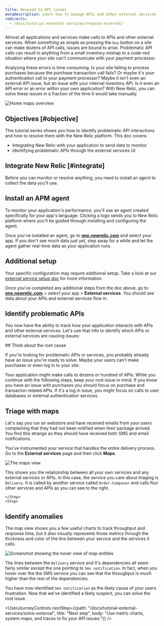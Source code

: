 ```yaml
---
title: Respond to API issues
metaDescription: Learn how to manage APIs and other external services
redirects:
  - /docs/tutorial-external-services/respond-external/
---
```





Almost all applications and services make calls to APIs and other external services. When something as simple as pressing the `buy` button on a site can make dozens of API calls, issues are bound to arise. Problematic API calls can result in anything from a small inventory mishap to a code-red situation where your site can't communicate with your payment processor. 

Analyzing these errors is time consuming. Is your site failing to process purchases because the purchase transaction call fails? Or maybe it's your authentication call to your payment processor? Maybe it isn't even an external API issue, but an issue with your internal inventory API. Is it even an API error or an error within your own applicaiton? With New Relic, you can solve these issues in a fraction of the time it would take manually.

<img
title="Maps overview"
alt="Home maps overview"
src={externalOverview}
/>  

## Objectives [#objective]

This tutorial series shows you how to identify problematic API interactions and how to resolve them with the New Relic platform. This doc covers:

* Integrating New Relic with your application to send data to monitor
* Identifying problematic APIs through the external services UI

## Integrate New Relic [#integrate]

Before you can monitor or resolve anything, you need to install an agent to collect the data you'll use. 

<Steps>
    <Step>

## Install an APM agent
To monitor your application's performance, you'll use an agent created specifically for your app's language. Clicking a logo sends you to New Relic platform where you'll be guided through installing and configuring the agent.

<TechTileGrid>
  
  <TechTile
    name="Go agent"
    icon="logo-go"
    to="https://one.newrelic.com/nr1-core?state=985d4005-ba90-a8c7-1da1-2af34539b03b"
  />

  <TechTile
    name="Java agent"
    icon="logo-java"
    to="https://one.newrelic.com/nr1-core?state=80d18bcb-4919-1fcb-2b77-9406838eb916"
  />

  <TechTile
    name=".NET agent"
    icon="logo-dotnet"
    to="https://one.newrelic.com/nr1-core?state=30e93090-6dfa-6b70-8e75-472f54414355"
  />

  <TechTile
    name="Node.js agent"
    icon="logo-nodejs"
    to="https://one.newrelic.com/marketplace/install-data-source?state=be2e62fa-cc3b-c428-27c4-8d662c9e80a1"
  />

  <TechTile
    name="PHP agent"
    icon="logo-php"
    to="https://one.newrelic.com/nr1-core?state=aa633b41-72d4-009c-3abf-55dcf64894fe"
  />

  <TechTile
    name="Python agent"
    icon="logo-python"
    to="https://one.newrelic.com/nr1-core?state=20fda75b-58fb-a92a-f9e1-7b052035c6e8"
  />

  <TechTile
    name="Ruby agent"
    icon="logo-ruby"
    to="https://one.newrelic.com/nr1-core?state=d69143ab-605c-579b-25bf-cc6e5fee5b80"
  />
</TechTileGrid>        

Once you've installed an agent, go to **[one.newrelic.com](https://one.newrelic.com/nr1-core?filters=(domain%3D'APM'ANDtype%3D'APPLICATION'))** and select your app. If you don't see much data just yet, step away for a while and let the agent gather real-time data as your application runs.
    </Step>
    <Step>

## Additional setup

Your specific configuration may require additional setup. Take a look at our [external service setup doc](/docs/apm/apm-ui-pages/monitoring/external-services/external-services-setup/) for more information.

Once you've completed any additional steps from the doc above, go to **[one.newrelic.com](https://one.newrelic.com/nr1-core?filters=(domain%3D'APM'ANDtype%3D'APPLICATION'))** > select your app > **External services**. You should see data about your APIs and external services flow in.
    </Step>
</Steps>

## Identify problematic APIs 

You now have the ability to track how your application interacts with APIs and other external services. Let's use that info to identify which APIs or external services are causing issues:

<Steps>
    <Step>
## Think about the root cause 

If you're looking for problematic APIs or services, you probably already have an issue you're ready to solve. Maybe your users can't make purchases or even log in to your site. 

Your application might make calls to dozens or hundred of APIs. While you continue with the following steps, keep your root issue in mind. If you know you have an issue with purchases you should focus on purchase and transacton related APIs. If it's a log in issue, you might focus on calls to user databases or external authentication services.
    </Step>
    <Step>

## Triage with maps 

Let's say you run an webstore and have received emails from your users complaining that they had not been notified when their package arrived. You find this strange as they should have received both SMS and email notifications.

You've instrumented your service that handles the entire delivery process. Go to the **External services** page and then click **Maps**.

<img
title="Map view"
alt="The maps view"
src={externalMaps}
/>

This shows you the relationship between all your own services and any external services or APIs. In this case, the service you care about triaging is `Delivery`. It is called by another service called `Order-Composer` and calls four other services and APIs as you can see to the right.

    </Step>
    <Step>
## Identify anomalies

The map view shows you a few useful charts to track throughput and response time, but it also visually represents those metrics through the thickness and color of the line between your service and the services it calls. 

<img
title="RPM"
alt="Screenshot showing the hover view of map entities"
src={externalRPM}
/>

The lines between the `Delivery` service and it's dependencies all seem fairly similar except the one pointing to `Sms notification`. In fact, when you hover over the the SMS service you can see that the throughput is much higher than the rest of the dependencies. 
    </Step>
</Steps>

You have now identified `Sms notification` as the likely cause of your users frustration. Now that we've identified a likely suspect, you can solve the root issue.

<UserJourneyControls
    nextStep={{path: "/docs/tutorial-external-services/solve-external", title: "Next step", body: "Use metric charts, system maps, and traces to fix your API issues."}}
/>


